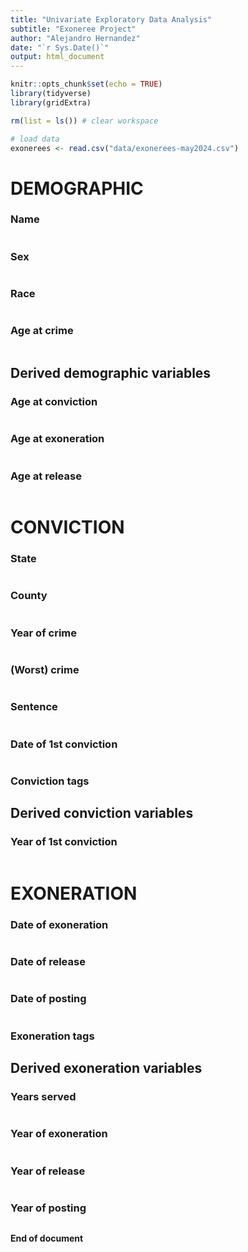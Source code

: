 ```yaml
---
title: "Univariate Exploratory Data Analysis"
subtitle: "Exoneree Project"
author: "Alejandro Hernandez"
date: "`r Sys.Date()`"
output: html_document
---
```


```r
knitr::opts_chunk$set(echo = TRUE)
library(tidyverse)
library(gridExtra)
```

```r
rm(list = ls()) # clear workspace

# load data
exonerees <- read.csv("data/exonerees-may2024.csv")
```

# DEMOGRAPHIC

### Name

```r

```

### Sex

```r

```

### Race

```r

```

### Age at crime

```r

```

## Derived demographic variables

### Age at conviction

```r

```

### Age at exoneration

```r

```

### Age at release

```r

```

# CONVICTION

### State

```r

```

### County

```r

```

### Year of crime

```r

```

### (Worst) crime

```r

```

### Sentence

```r

```

### Date of 1st conviction

```r

```

### Conviction tags

## Derived conviction variables

### Year of 1st conviction

```r

```

# EXONERATION

### Date of exoneration

```r

```

### Date of release

```r

```

### Date of posting

```r

```

### Exoneration tags

## Derived exoneration variables

### Years served

```r

```

### Year of exoneration

```r

```

### Year of release

```r

```

### Year of posting

```r

```

**End of document**
